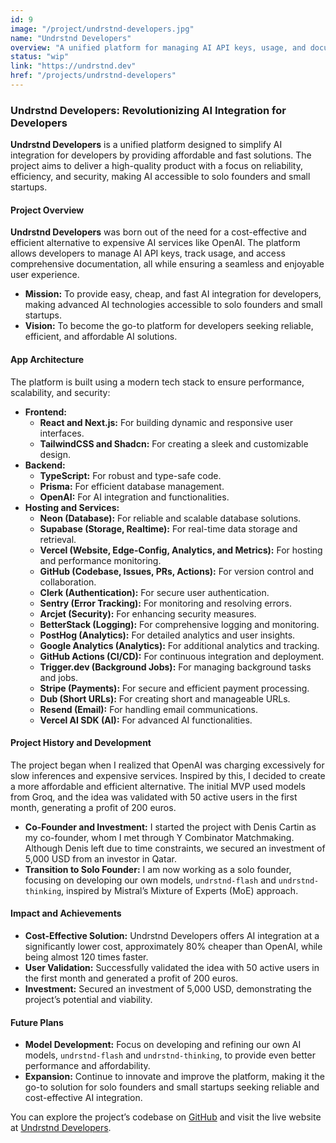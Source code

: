 ```yaml
---
id: 9
image: "/project/undrstnd-developers.jpg"
name: "Undrstnd Developers"
overview: "A unified platform for managing AI API keys, usage, and documentation, built with modern web technologies like React, Next.js, TailwindCSS, and Shadcn. Hosted on Vercel with real-time features powered by Supabase and Neon."
status: "wip"
link: "https://undrstnd.dev"
href: "/projects/undrstnd-developers"
---
```


### Undrstnd Developers: Revolutionizing AI Integration for Developers

**Undrstnd Developers** is a unified platform designed to simplify AI integration for developers by providing affordable and fast solutions. The project aims to deliver a high-quality product with a focus on reliability, efficiency, and security, making AI accessible to solo founders and small startups.

#### **Project Overview**

**Undrstnd Developers** was born out of the need for a cost-effective and efficient alternative to expensive AI services like OpenAI. The platform allows developers to manage AI API keys, track usage, and access comprehensive documentation, all while ensuring a seamless and enjoyable user experience.

- **Mission:** To provide easy, cheap, and fast AI integration for developers, making advanced AI technologies accessible to solo founders and small startups.
- **Vision:** To become the go-to platform for developers seeking reliable, efficient, and affordable AI solutions.

#### **App Architecture**

The platform is built using a modern tech stack to ensure performance, scalability, and security:

- **Frontend:**
  - **React and Next.js:** For building dynamic and responsive user interfaces.
  - **TailwindCSS and Shadcn:** For creating a sleek and customizable design.
- **Backend:**
  - **TypeScript:** For robust and type-safe code.
  - **Prisma:** For efficient database management.
  - **OpenAI:** For AI integration and functionalities.
- **Hosting and Services:**
  - **Neon (Database):** For reliable and scalable database solutions.
  - **Supabase (Storage, Realtime):** For real-time data storage and retrieval.
  - **Vercel (Website, Edge-Config, Analytics, and Metrics):** For hosting and performance monitoring.
  - **GitHub (Codebase, Issues, PRs, Actions):** For version control and collaboration.
  - **Clerk (Authentication):** For secure user authentication.
  - **Sentry (Error Tracking):** For monitoring and resolving errors.
  - **Arcjet (Security):** For enhancing security measures.
  - **BetterStack (Logging):** For comprehensive logging and monitoring.
  - **PostHog (Analytics):** For detailed analytics and user insights.
  - **Google Analytics (Analytics):** For additional analytics and tracking.
  - **GitHub Actions (CI/CD):** For continuous integration and deployment.
  - **Trigger.dev (Background Jobs):** For managing background tasks and jobs.
  - **Stripe (Payments):** For secure and efficient payment processing.
  - **Dub (Short URLs):** For creating short and manageable URLs.
  - **Resend (Email):** For handling email communications.
  - **Vercel AI SDK (AI):** For advanced AI functionalities.

#### **Project History and Development**

The project began when I realized that OpenAI was charging excessively for slow inferences and expensive services. Inspired by this, I decided to create a more affordable and efficient alternative. The initial MVP used models from Groq, and the idea was validated with 50 active users in the first month, generating a profit of 200 euros.

- **Co-Founder and Investment:** I started the project with Denis Cartin as my co-founder, whom I met through Y Combinator Matchmaking. Although Denis left due to time constraints, we secured an investment of 5,000 USD from an investor in Qatar.
- **Transition to Solo Founder:** I am now working as a solo founder, focusing on developing our own models, `undrstnd-flash` and `undrstnd-thinking`, inspired by Mistral’s Mixture of Experts (MoE) approach.

#### **Impact and Achievements**

- **Cost-Effective Solution:** Undrstnd Developers offers AI integration at a significantly lower cost, approximately 80% cheaper than OpenAI, while being almost 120 times faster.
- **User Validation:** Successfully validated the idea with 50 active users in the first month and generated a profit of 200 euros.
- **Investment:** Secured an investment of 5,000 USD, demonstrating the project’s potential and viability.

#### **Future Plans**

- **Model Development:** Focus on developing and refining our own AI models, `undrstnd-flash` and `undrstnd-thinking`, to provide even better performance and affordability.
- **Expansion:** Continue to innovate and improve the platform, making it the go-to solution for solo founders and small startups seeking reliable and cost-effective AI integration.

You can explore the project’s codebase on [GitHub](https://github.com/FindMalek/developers-undrstnd) and visit the live website at [Undrstnd Developers](https://undrstnd.dev).
